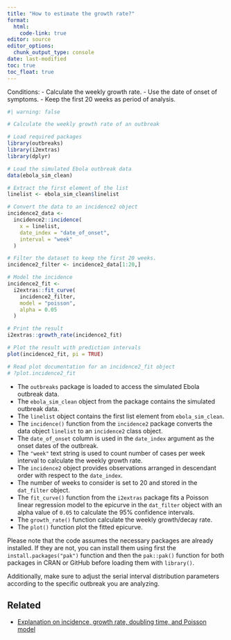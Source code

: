 ```yaml
---
title: "How to estimate the growth rate?"
format: 
  html:
    code-link: true
editor: source
editor_options: 
  chunk_output_type: console
date: last-modified
toc: true
toc_float: true
---
```


Conditions: 
- Calculate the weekly growth rate.
- Use the date of onset of symptoms.
- Keep the first 20 weeks as period of analysis.

```r
#| warning: false

# Calculate the weekly growth rate of an outbreak

# Load required packages
library(outbreaks)
library(i2extras)
library(dplyr)

# Load the simulated Ebola outbreak data
data(ebola_sim_clean)

# Extract the first element of the list
linelist <- ebola_sim_clean$linelist

# Convert the data to an incidence2 object
incidence2_data <- 
  incidence2::incidence(
    x = linelist, 
    date_index = "date_of_onset",
    interval = "week"
  )

# Filter the dataset to keep the first 20 weeks. 
incidence2_filter <- incidence2_data[1:20,]

# Model the incidence
incidence2_fit <- 
  i2extras::fit_curve(
    incidence2_filter, 
    model = "poisson", 
    alpha = 0.05
  )

# Print the result
i2extras::growth_rate(incidence2_fit)

# Plot the result with prediction intervals
plot(incidence2_fit, pi = TRUE)

# Read plot documentation for an incidence2_fit object
# ?plot.incidence2_fit
```

- The `outbreaks` package is loaded to access the simulated Ebola outbreak data.
- The `ebola_sim_clean` object from the package contains the simulated outbreak data.
- The `linelist` object contains the first list element from `ebola_sim_clean`.
- The `incidence()` function from the `incidence2` package converts the data object `linelist` to an `incidence2` class object.
- The `date_of_onset` column is used in the `date_index` argument as the onset dates of the outbreak.
- The `"week"` text string is used to count number of cases per week interval to calculate the weekly growth rate.  
- The `incidence2` object provides observations arranged in descendant order with respect to the `date_index`.
- The number of weeks to consider is set to 20 and stored in the `dat_filter` object.
- The `fit_curve()` function from the `i2extras` package fits a Poisson linear regression model to the epicurve in the `dat_filter` object with an alpha value of `0.05` to calculate the 95% confidence intervals.
- The `growth_rate()` function calculate the weekly growth/decay rate.
- The `plot()` function plot the fitted epicurve.

Please note that the code assumes the necessary packages are already installed. If they are not, you can install them using first the `install.packages("pak")` function and then the `pak::pak()` function for both packages in CRAN or GitHub before loading them with `library()`. 

Additionally, make sure to adjust the serial interval distribution parameters according to the specific outbreak you are analyzing.

## Related

- [Explanation on incidence, growth rate, doubling time, and Poisson model](https://www.reconlearn.org/slides/outbreak-statistics/outbreak-statistics.html#28)
